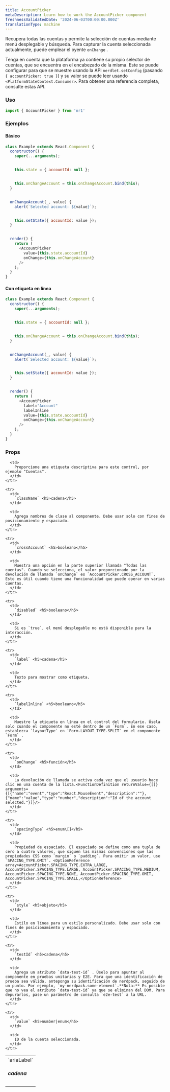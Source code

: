 ```yaml
---
title: AccountPicker
metaDescription: Learn how to work the AccountPicker component
freshnessValidatedDate: '2024-06-03T00:00:00.000Z'
translationType: machine
---
```


Recupera todas las cuentas y permite la selección de cuentas mediante menú desplegable y búsqueda. Para capturar la cuenta seleccionada actualmente, puede emplear el oyente `onChange` .

Tenga en cuenta que la plataforma ya contiene su propio selector de cuentas, que se encuentra en el encabezado de la misma. Este se puede configurar para que se muestre usando la API `nerdlet.setConfig` (pasando `{ accountPicker: true }`) y su valor se puede leer usando `<PlatformStateContext.Consumer>`. Para obtener una referencia completa, consulte estas API.

### Uso

```js
import { AccountPicker } from 'nr1'
```

### Ejemplos

#### Básico

```js
class Example extends React.Component {
  constructor() {
    super(...arguments);


    this.state = { accountId: null };


    this.onChangeAccount = this.onChangeAccount.bind(this);
  }


  onChangeAccount(_, value) {
    alert(`Selected account: ${value}`);


    this.setState({ accountId: value });
  }


  render() {
    return (
      <AccountPicker
        value={this.state.accountId}
        onChange={this.onChangeAccount}
      />
    );
  }
}
```

#### Con etiqueta en línea

```js
class Example extends React.Component {
  constructor() {
    super(...arguments);


    this.state = { accountId: null };


    this.onChangeAccount = this.onChangeAccount.bind(this);
  }


  onChangeAccount(_, value) {
    alert(`Selected account: ${value}`);


    this.setState({ accountId: value });
  }


  render() {
    return (
      <AccountPicker
        label="Account"
        labelInline
        value={this.state.accountId}
        onChange={this.onChangeAccount}
      />
    );
  }
}
```

### Props

<table>
  <tbody>
    <tr>
      <td>
        `ariaLabel` <h5>cadena</h5>
      </td>

      <td>
        Proporcione una etiqueta descriptiva para este control, por ejemplo "Cuentas".
      </td>
    </tr>

    <tr>
      <td>
        `className` <h5>cadena</h5>
      </td>

      <td>
        Agrega nombres de clase al componente. Debe usar solo con fines de posicionamiento y espaciado.
      </td>
    </tr>

    <tr>
      <td>
        `crossAccount` <h5>booleano</h5>
      </td>

      <td>
        Muestra una opción en la parte superior llamada "Todas las cuentas". Cuando se selecciona, el valor proporcionado por la devolución de llamada `onChange` es `AccountPicker.CROSS_ACCOUNT`. Esto es útil cuando tiene una funcionalidad que puede operar en varias cuentas.
      </td>
    </tr>

    <tr>
      <td>
        `disabled` <h5>booleano</h5>
      </td>

      <td>
        Si es `true`, el menú desplegable no está disponible para la interacción.
      </td>
    </tr>

    <tr>
      <td>
        `label` <h5>cadena</h5>
      </td>

      <td>
        Texto para mostrar como etiqueta.
      </td>
    </tr>

    <tr>
      <td>
        `labelInline` <h5>booleano</h5>
      </td>

      <td>
        Muestre la etiqueta en línea en el control del formulario. Úsela solo cuando el componente no esté dentro de un `Form`. En ese caso, establezca `layoutType` en `Form.LAYOUT_TYPE.SPLIT` en el componente `Form` .
      </td>
    </tr>

    <tr>
      <td>
        `onChange` <h5>función</h5>
      </td>

      <td>
        La devolución de llamada se activa cada vez que el usuario hace clic en una cuenta de la lista.<FunctionDefinition returnValue={[]} arguments={[{"name":"event","type":"React.MouseEvent","description":""},{"name":"value","type":"number","description":"Id of the account selected."}]}/>
      </td>
    </tr>

    <tr>
      <td>
        `spacingType` <h5>enum\[]</h5>
      </td>

      <td>
        Propiedad de espaciado. El espaciado se define como una tupla de cero a cuatro valores, que siguen las mismas convenciones que las propiedades CSS como `margin` o `padding`. Para omitir un valor, use `SPACING_TYPE.OMIT`. <OptionReference array>AccountPicker.SPACING_TYPE.EXTRA_LARGE, AccountPicker.SPACING_TYPE.LARGE, AccountPicker.SPACING_TYPE.MEDIUM, AccountPicker.SPACING_TYPE.NONE, AccountPicker.SPACING_TYPE.OMIT, AccountPicker.SPACING_TYPE.SMALL,</OptionReference>
      </td>
    </tr>

    <tr>
      <td>
        `style` <h5>objeto</h5>
      </td>

      <td>
        Estilo en línea para un estilo personalizado. Debe usar solo con fines de posicionamiento y espaciado.
      </td>
    </tr>

    <tr>
      <td>
        `testId` <h5>cadena</h5>
      </td>

      <td>
        Agrega un atributo `data-test-id` . Úselo para apuntar al componente en pruebas unitarias y E2E. Para que una identificación de prueba sea válida, anteponga su identificación de nerdpack, seguido de un punto. Por ejemplo, `my-nerdpack.some-element`.**Nota:** Es posible que no vea el atributo `data-test-id` ya que se eliminan del DOM. Para depurarlos, pase un parámetro de consulta `e2e-test` a la URL.
      </td>
    </tr>

    <tr>
      <td>
        `value` <h5>number|enum</h5>
      </td>

      <td>
        ID de la cuenta seleccionada.
      </td>
    </tr>
  </tbody>
</table>